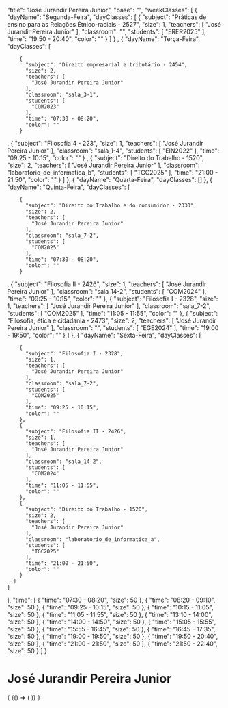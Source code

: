 
  "title": "José Jurandir Pereira Junior",
  "base": "",
  "weekClasses": [
    {
      "dayName": "Segunda-Feira",
      "dayClasses": [
        {
          "subject": "Práticas de ensino para as Relações Étnico-raciais - 2527",
          "size": 1,
          "teachers": [
            "José Jurandir Pereira Junior"
          ],
          "classroom": "",
          "students": [
            "ERER2025"
          ],
          "time": "19:50 - 20:40",
          "color": ""
        }
      ]
    }
,
    {
      "dayName": "Terça-Feira",
      "dayClasses": [

        {
          "subject": "Direito empresarial e tributário - 2454",
          "size": 2,
          "teachers": [
            "José Jurandir Pereira Junior"
          ],
          "classroom": "sala_3-1",
          "students": [
            "COM2023"
          ],
          "time": "07:30 - 08:20",
          "color": ""
        }
,
        {
          "subject": "Filosofia 4 - 223",
          "size": 1,
          "teachers": [
            "José Jurandir Pereira Junior"
          ],
          "classroom": "sala_1-4",
          "students": [
            "EIN2022"
          ],
          "time": "09:25 - 10:15",
          "color": ""
        }
,
        {
          "subject": "Direito do Trabalho - 1520",
          "size": 2,
          "teachers": [
            "José Jurandir Pereira Junior"
          ],
          "classroom": "laboratorio_de_informatica_b",
          "students": [
            "TGC2025"
          ],
          "time": "21:00 - 21:50",
          "color": ""
        }
      ]
    },
    {
      "dayName": "Quarta-Feira",
      "dayClasses": []
    },
    {
      "dayName": "Quinta-Feira",
      "dayClasses": [

        {
          "subject": "Direito do Trabalho e do consumidor - 2330",
          "size": 2,
          "teachers": [
            "José Jurandir Pereira Junior"
          ],
          "classroom": "sala_7-2",
          "students": [
            "COM2025"
          ],
          "time": "07:30 - 08:20",
          "color": ""
        }
,
        {
          "subject": "Filosofia II - 2426",
          "size": 1,
          "teachers": [
            "José Jurandir Pereira Junior"
          ],
          "classroom": "sala_14-2",
          "students": [
            "COM2024"
          ],
          "time": "09:25 - 10:15",
          "color": ""
        },
        {
          "subject": "Filosofia I - 2328",
          "size": 1,
          "teachers": [
            "José Jurandir Pereira Junior"
          ],
          "classroom": "sala_7-2",
          "students": [
            "COM2025"
          ],
          "time": "11:05 - 11:55",
          "color": ""
        },
        {
          "subject": "Filosofia, ética e cidadania - 2473",
          "size": 2,
          "teachers": [
            "José Jurandir Pereira Junior"
          ],
          "classroom": "",
          "students": [
            "EGE2024"
          ],
          "time": "19:00 - 19:50",
          "color": ""
        }
      ]
    },
    {
      "dayName": "Sexta-Feira",
      "dayClasses": [
        
        {
          "subject": "Filosofia I - 2328",
          "size": 1,
          "teachers": [
            "José Jurandir Pereira Junior"
          ],
          "classroom": "sala_7-2",
          "students": [
            "COM2025"
          ],
          "time": "09:25 - 10:15",
          "color": ""
        },
        {
          "subject": "Filosofia II - 2426",
          "size": 1,
          "teachers": [
            "José Jurandir Pereira Junior"
          ],
          "classroom": "sala_14-2",
          "students": [
            "COM2024"
          ],
          "time": "11:05 - 11:55",
          "color": ""
        },
        {
          "subject": "Direito do Trabalho - 1520",
          "size": 2,
          "teachers": [
            "José Jurandir Pereira Junior"
          ],
          "classroom": "laboratorio_de_informatica_a",
          "students": [
            "TGC2025"
          ],
          "time": "21:00 - 21:50",
          "color": ""
        }
      ]
    }
  ],
  "time": [
    {
      "time": "07:30 - 08:20",
      "size": 50
    },
    {
      "time": "08:20 - 09:10",
      "size": 50
    },
    {
      "time": "09:25 - 10:15",
      "size": 50
    },
    {
      "time": "10:15 - 11:05",
      "size": 50
    },
    {
      "time": "11:05 - 11:55",
      "size": 50
    },
    {
      "time": "13:10 - 14:00",
      "size": 50
    },
    {
      "time": "14:00 - 14:50",
      "size": 50
    },
    {
      "time": "15:05 - 15:55",
      "size": 50
    },
    {
      "time": "15:55 - 16:45",
      "size": 50
    },
    {
      "time": "16:45 - 17:35",
      "size": 50
    },
    {
      "time": "19:00 - 19:50",
      "size": 50
    },
    {
      "time": "19:50 - 20:40",
      "size": 50
    },
    {
      "time": "21:00 - 21:50",
      "size": 50
    },
    {
      "time": "21:50 - 22:40",
      "size": 50
    }
  ]
}

# José Jurandir Pereira Junior

<div>
  {
    <BrowserOnly>
      {() => (
        <Grid
          title={data.title}
          weekClasses={data.weekClasses}
          time={data.time}
        />
      )}
    </BrowserOnly>
  }
</div>
